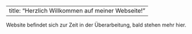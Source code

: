   ---
  title: "Herzlich Willkommen auf meiner Webseite!"
---

Website befindet sich zur Zeit in der Überarbeitung, bald stehen mehr hier.